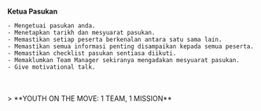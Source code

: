 
<GuideHeader id="12"/>

**Ketua Pasukan**
<br/>
````
- Mengetuai pasukan anda.
- Menetapkan tarikh dan mesyuarat pasukan.
- Memastikan setiap peserta berkenalan antara satu sama lain.
- Memastikan semua informasi penting disampaikan kepada semua peserta.
- Memastikan checklist pasukan sentiasa diikuti.
- Memaklumkan Team Manager sekiranya mengadakan mesyuarat pasukan.
- Give motivational talk. 
````

<br/>
<br/>
> **YOUTH ON THE MOVE: 1 TEAM, 1 MISSION**